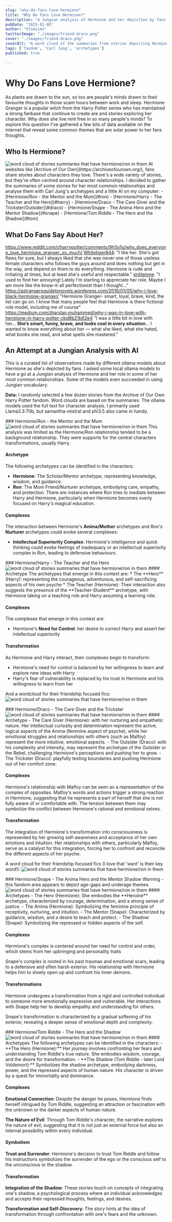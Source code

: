 ```yaml
---
slug: "why-do-fans-love-hermione"
title: "Why Do Fans Love Hermione?"
description: "A Jungian analysis of Hermione and her depiction by fans in different relationships in the Harry Potter universe."
pubDate: "2025-01-05"
author: "Stimsims"
twitterImage: "./images/friend-draco.png"
cover: "./images/friend-draco.png"
coverAlt: "A word cloud of the summaries from stories depicting Hermione and Draco as friends."
tags: ['fandom', 'Carl Jung', 'archetypes']
published: true

---
```





# Why Do Fans Love Hermione?
As plants are drawn to the sun, so too are people's minds drawn to their favourite thoughts in those scant hours between work and sleep.
Hermione Granger is a popular witch from the Harry Potter series who has maintained a strong fanbase that continue to create are and stories exploring her character. 
Why does she live rent free in so many people's minds? To explore this question I've gathered a few bits of data available on the internet that reveal some common themes that are solar power to her fans thoughts.

## Who Is Hermione?
<Image class="post-image" src={cover} alt="word cloud of stories summaries that have hermione/ron in them" loading="lazy"/>
At websites like [Archive of Our Own](https://archiveofourown.org/), fans share stories about characters they love. There's a wide variety of stories, but they're often centred around character relationships. 
I decided to gather the summaries of some stories for her most common relationships and analyse them with Carl Jung's archetypes and a little AI on my computer:
- [Hermione/Ron - the Mentor and the Mum](#ron)
- [Hermione/Harry - The Teacher and the Hero](#harry)
- [Hermione/Draco - The Care Giver and the Trickster/Outsider](#draco)
- [Hermione/Snape - The Anima Hero and the Mentor Shadow](#snape)
- [Hermione/Tom Riddle - The Hero and the Shadow](#tom)

## What Do Fans Say About Her?
https://www.reddit.com/r/harrypotter/comments/9h5o1g/why_does_everyone_love_hermione_granger_so_much/
[Whitetiger844](https://www.reddit.com/user/Whitetiger844/): "I like her. She's got flaws for sure, but I always liked that she was never one of those useless female characters who follows the guys around and does nothing but get in the way, and depend on them to do everything. Hermione is rude and irritating at times, but at least she's useful and respectable."
[enlitenme](https://www.reddit.com/user/enlitenme/): "I used to find her annoying! Lately I'm starting to appreciate her role. Maybe I am more like the know-it-all perfectionist than I thought..."
https://astrangersguidetonovels.wordpress.com/2016/01/05/why-i-love-black-hermione-granger/
"Hermione Granger- smart, loyal, brave, kind, the list can go on. I know that many people feel that Hermione is there fictional role model, including me of course"
https://medium.com/@arslan.muhammed/why-i-was-in-love-with-hermione-in-harry-potter-cbd8b21b62e4
"I was a little bit in love with her... **She’s smart, funny, brave, and looks cool in every situation**... I wanted to know everything about her — what she liked, what she hated, what books she read, and what spells she mastered."


## An Attempt at a Jungian Analysis with AI 
This is a curated list of observations made by different ollama models about Hermione as she's depicted by fans. I asked some local ollama models to have a go at a Jungian analysis of Hermione and her role in some of her most common relationships. Some of the models even succeeded in using Jungian vocabulary. 

**Data:** I randomly selected a few dozen stories from the Archive of Our Own Harry Potter fandom. Word clouds are based on the summaries. The ollama models used the full text for character analysis. I primarily used Llama3.3:70b, but samantha-mistral and phi3.5 also came in handy. 

<div class="post-columns-2">
<div>
### <a name="ron">Hermione/Ron - the Mentor and the Mum</a>
<Image class="post-image" src={hermione_ron} alt="word cloud of stories summaries that have hermione/ron in them" loading="lazy"/>
This analysis was limited as the Hermione/Ron relationship tended to be a background relationship. They were supports for the central characters transformations, usually Harry.

#### Archetype
The following archetypes can be identified in the characters:
* **Hermione**: The Scholar/Mentor archetype, representing knowledge, wisdom, and guidance.
* **Ron**: The Mom Friend/Nurturer archetype, embodying care, empathy, and protection. There are instances where Ron tries to mediate between Harry and Hermione, particularly when Hermione becomes overly focused on Harry's magical education.

#### Complexes
The interaction between Hermione's **Anima/Mother** archetypes and Ron's **Nurturer** archetypes could evoke several complexes:
- **Intellectual Superiority Complex**: Hermione's intelligence and quick thinking could evoke feelings of inadequacy or an intellectual superiority complex in Ron, leading to defensive behaviours.
</div>

<div>
### <a name="harry">Hermione/Harry - The Teacher and the Hero</a>
<Image class="post-image" src={hermione_slash_harry} alt="word cloud of stories summaries that have hermione/ron in them" loading="lazy"/>
#### Archetype
The archetypes that emerge in this context are:
* The **Hero** (Harry): representing the courageous, adventurous, and self-sacrificing aspects of his own psyche
* The Teacher (Hermione): Their interaction also suggests the presence of the **Teacher-Student** archetype, with Hermione taking on a teaching role and Harry assuming a learning role.

#### Complexes
The complexes that emerge in this context are:
* Hermione's **Need for Control**: her desire to correct Harry and assert her intellectual superiority

#### Transformation
As Hermione and Harry interact, their complexes begin to transform:
* Hermione's need for control is balanced by her willingness to learn and explore new ideas with Harry
* Harry's fear of vulnerability is replaced by his trust in Hermione and his willingness to learn from her

And a wordcloud for their friendship focused fics:
<Image class="post-image" src={hermione_friend_harry} alt="word cloud of stories summaries that have hermione/ron in them" loading="lazy"/>
</div>

<div>
### <a name="draco">Hermione/Draco - The Care Giver and the Trickster</a>
<Image class="post-image" src={hermione_slash_draco} alt="word cloud of stories summaries that have hermione/ron in them" loading="lazy"/>
#### Archetype
- The Care Giver (Hermione): with her nurturing and empathetic nature.  Her intellectual curiosity and determination represent the active, logical aspects of the Anima (feminine aspect of psyche), while her emotional struggles and relationships with others (such as Malfoy) represent the more intuitive, emotional aspects. 
- The Outsider (Draco): with his complexity and intensity, may represent the archetype of the Outsider or the Rebel, challenging Hermione's perceptions and pushing her to grow.
- The Trickster (Draco): playfully testing boundaries and pushing Hermione out of her comfort zone.

#### Complexes
Hermione's relationship with Malfoy can be seen as a representation of the complex of opposites. Malfoy's words and actions trigger a strong reaction in Hermione, suggesting that he represents a part of herself that she is not fully aware of or comfortable with. The tension between them may symbolize the conflict between Hermione's rational and emotional selves.

#### Transformation
The integration of Hermione's transformation into consciousness is represented by her growing self-awareness and acceptance of her own emotions and intuition. Her relationships with others, particularly Malfoy, serve as a catalyst for this integration, forcing her to confront and reconcile the different aspects of her psyche.

A word cloud for their friendship focused fics (I love that 'want' is their key word!):
<Image class="post-image" src={hermione_friend_draco} alt="word cloud of stories summaries that have hermione/ron in them" loading="lazy"/>
</div>


<div>
### <a name="snape">Hermione/Snape - The Anima Hero and the Mentor Shadow</a>
Warning - this fandom area appears to depict age-gaps and underage themes. 
<Image class="post-image" src={hermione_snape} alt="word cloud of stories summaries that have hermione/ron in them" loading="lazy"/>
#### Archetypes
- The Hero (Hermione): She embodies the **Heroine** archetype, characterized by courage, determination, and a strong sense of justice.
- The Anima (Hermione): Symbolizing the feminine principle of receptivity, nurturing, and intuition.
- The Mentor (Snape): Characterized by guidance, wisdom, and a desire to teach and protect.
- The Shadow (Snape): Symbolizing the repressed or hidden aspects of the self. 

#### Complexes
Hermione's complex is centered around her need for control and order, which stems from her upbringing and personality traits

Snape's complex is rooted in his past traumas and emotional scars, leading to a defensive and often harsh exterior. His relationship with Hermione helps him to slowly open up and confront his inner demons.

#### Transformations
Hermione undergoes a transformation from a rigid and controlled individual to someone more emotionally expressive and vulnerable. Her interactions with Snape help her to develop empathy and understanding for others.

Snape's transformation is characterized by a gradual softening of his exterior, revealing a deeper sense of emotional depth and complexity.
</div>

<div>
### <a name="tom">Hermione/Tom Riddle - The Hero and the Shadow</a>
<Image class="post-image" src={hermione_tom} alt="word cloud of stories summaries that have hermione/ron in them" loading="lazy"/>
#### Archetypes
The following archetypes can be identified in the characters:
- **The Hero (Hermione):** Her journey involves confronting her fears and understanding Tom Riddle's true nature. She embodies wisdom, courage, and the desire for transformation.
- **The Shadow (Tom Riddle - later Lord Voldemort):** Symbolizes the shadow archetype, embodying darkness, power, and the repressed aspects of human nature. His character is driven by a quest for immortality and dominance.

#### Complexes
**Emotional Connection**: Despite the danger he poses, Hermione finds herself intrigued by Tom Riddle, suggesting an attraction or fascination with the unknown or the darker aspects of human nature.

**The Nature of Evil**: Through Tom Riddle's character, the narrative explores the nature of evil, suggesting that it is not just an external force but also an internal possibility within every individual.

#### Symbolism
**Trust and Surrender**: Hermione's decision to trust Tom Riddle and follow his instructions symbolizes the surrender of the ego or the conscious self to the unconscious or the shadow. 

#### Transformation
**Integration of the Shadow**: These stories touch on concepts of integrating one's shadow, a psychological process where an individual acknowledges and accepts their repressed thoughts, feelings, and desires. 

**Transformation and Self-Discovery**: The story hints at the idea of transformation through confrontation with one's fears and the unknown.
</div>
</div>

